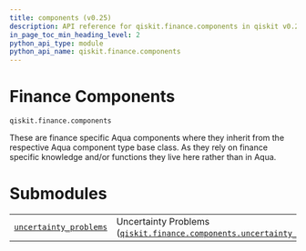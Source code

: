 ```yaml
---
title: components (v0.25)
description: API reference for qiskit.finance.components in qiskit v0.25
in_page_toc_min_heading_level: 2
python_api_type: module
python_api_name: qiskit.finance.components
---
```


<span id="module-qiskit.finance.components" />

<span id="qiskit-finance-components" />

<span id="finance-components-qiskit-finance-components" />

# Finance Components

`qiskit.finance.components`

These are finance specific Aqua components where they inherit from the respective Aqua component type base class. As they rely on finance specific knowledge and/or functions they live here rather than in Aqua.

# Submodules

|                                                                                                                                                                                 |                                                                                                                                                                                                                                  |
| ------------------------------------------------------------------------------------------------------------------------------------------------------------------------------- | -------------------------------------------------------------------------------------------------------------------------------------------------------------------------------------------------------------------------------- |
| [`uncertainty_problems`](qiskit.finance.components.uncertainty_problems#module-qiskit.finance.components.uncertainty_problems "qiskit.finance.components.uncertainty_problems") | Uncertainty Problems ([`qiskit.finance.components.uncertainty_problems`](qiskit.finance.components.uncertainty_problems#module-qiskit.finance.components.uncertainty_problems "qiskit.finance.components.uncertainty_problems")) |

